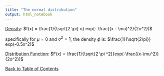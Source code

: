 ```yaml
---
title: "The normal distribution"
output: html_notebook
---
```


[Density](./density.nb.html): $f(x) = \frac{1}{\sqrt{2 \pi} o} exp(- \frac{(x - \mu)^2}{2o^2})$

specifically for $\mu = 0$ and $o^2 = 1$, the density $\phi$ is: $\frac{1}{\sqrt{2\pi}} exp(-0.5x^2)$

[Distribution Function](./distributionFunction.nb.html):
$F(x) = \frac{1}{\sqrt{2 \pi ^2}}exp(-\frac{(x-\mu^2)}{2o^2})$

[Back to Table of Contents](../)